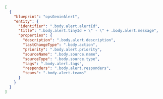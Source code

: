 ```json showLineNumbers
[
  {
    "blueprint": "opsGenieAlert",
    "entity": {
      "identifier": ".body.alert.alertId",
      "title": ".body.alert.tinyId + \" - \" + .body.alert.message",
      "properties": {
        "description": ".body.alert.description",
        "lastChangeType": ".body.action",
        "priority": ".body.alert.priority",
        "sourceName": ".body.source.name",
        "sourceType": ".body.source.type",
        "tags": ".body.alert.tags",
        "responders": ".body.alert.responders",
        "teams": ".body.alert.teams"
      }
    }
  }
]
```
